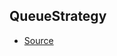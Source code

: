 ## QueueStrategy



- [Source](https://github.com/Androz2091/discord-player/blob/e31bc2a/packages/utils/src/Queue.ts#L1)
